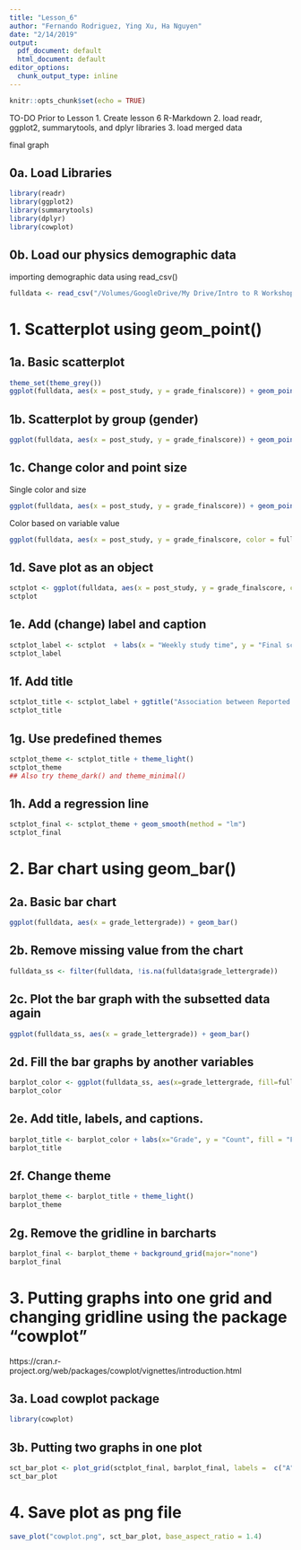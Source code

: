 ```yaml
---
title: "Lesson_6"
author: "Fernando Rodriguez, Ying Xu, Ha Nguyen"
date: "2/14/2019"
output:
  pdf_document: default
  html_document: default
editor_options:
  chunk_output_type: inline
---
```


```r
knitr::opts_chunk$set(echo = TRUE)
```

TO-DO Prior to Lesson
1. Create lesson 6 R-Markdown
2. load readr, ggplot2, summarytools, and dplyr libraries 
3. load merged data

final graph

## 0a. Load Libraries
```r
library(readr)
library(ggplot2)
library(summarytools)
library(dplyr)
library(cowplot)
```

## 0b. Load our physics demographic data
importing demographic data using read_csv()
```r
fulldata <- read_csv("/Volumes/GoogleDrive/My Drive/Intro to R Workshop - Winter 2019/Data Files/Physics Course GB SV DEMO data.csv")
```

# 1. Scatterplot using geom_point()
## 1a. Basic scatterplot
```r
theme_set(theme_grey())
ggplot(fulldata, aes(x = post_study, y = grade_finalscore)) + geom_point() 

```

## 1b. Scatterplot by group (gender)
```r
ggplot(fulldata, aes(x = post_study, y = grade_finalscore)) + geom_point() + facet_grid(.~ gender)
```

## 1c. Change color and point size
Single color and size
```r
ggplot(fulldata, aes(x = post_study, y = grade_finalscore)) + geom_point(color = "red", size = 1.5) + facet_grid(.~ gender)
```

Color based on variable value
```r
ggplot(fulldata, aes(x = post_study, y = grade_finalscore, color = fulltimestatus)) + geom_point(size = 1.5) + facet_grid(.~ gender)
```

## 1d. Save plot as an object
```r
sctplot <- ggplot(fulldata, aes(x = post_study, y = grade_finalscore, color = fulltimestatus)) + geom_point(size = 1.5) + facet_grid(.~ gender)
sctplot
```

## 1e. Add (change) label and caption
```r
sctplot_label <- sctplot  + labs(x = "Weekly study time", y = "Final score", caption = "Source: UCI Physics course data.", colour = "Full time status") 
sctplot_label
```

## 1f. Add title
```r
sctplot_title <- sctplot_label + ggtitle("Association between Reported Study Time and Final Grade") 
sctplot_title
```

## 1g. Use predefined themes
```r
sctplot_theme <- sctplot_title + theme_light()
sctplot_theme
## Also try theme_dark() and theme_minimal()
```

## 1h. Add a regression line
```r
sctplot_final <- sctplot_theme + geom_smooth(method = "lm")
sctplot_final
```

# 2. Bar chart using geom_bar()
## 2a. Basic bar chart
```r
ggplot(fulldata, aes(x = grade_lettergrade)) + geom_bar()
```

## 2b. Remove missing value from the chart
```r
fulldata_ss <- filter(fulldata, !is.na(fulldata$grade_lettergrade))
```

## 2c. Plot the bar graph with the subsetted data again
```r
ggplot(fulldata_ss, aes(x = grade_lettergrade)) + geom_bar()
```

## 2d. Fill the bar graphs by another variables
```r
barplot_color <- ggplot(fulldata_ss, aes(x=grade_lettergrade, fill=fulltimestatus)) + geom_bar()
barplot_color
```

## 2e. Add title, labels, and captions.

```r
barplot_title <- barplot_color + labs(x="Grade", y = "Count", fill = "Full time status", caption = "Source: UCI Physic course data") + ggtitle ("Letter Grade Distribution by Full/Part Time Status ")
barplot_title

```

## 2f. Change theme
```r
barplot_theme <- barplot_title + theme_light()
barplot_theme
```

## 2g. Remove the gridline in barcharts
```r
barplot_final <- barplot_theme + background_grid(major="none")
barplot_final
```


# 3. Putting graphs into one grid and changing gridline using the package "cowplot"
https://cran.r-project.org/web/packages/cowplot/vignettes/introduction.html

## 3a. Load cowplot package
```r
library(cowplot)
```

## 3b. Putting two graphs in one plot
```r
sct_bar_plot <- plot_grid(sctplot_final, barplot_final, labels =  c("A", "B"), nrow = 2)
sct_bar_plot
```

# 4. Save plot as png file
```r
save_plot("cowplot.png", sct_bar_plot, base_aspect_ratio = 1.4)
```



